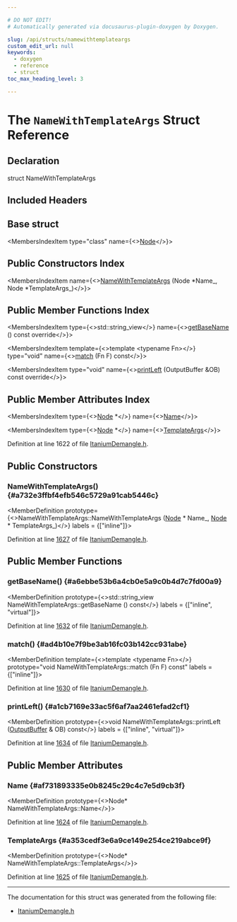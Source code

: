```yaml
---

# DO NOT EDIT!
# Automatically generated via docusaurus-plugin-doxygen by Doxygen.

slug: /api/structs/namewithtemplateargs
custom_edit_url: null
keywords:
  - doxygen
  - reference
  - struct
toc_max_heading_level: 3

---
```





# The `NameWithTemplateArgs` Struct Reference

<DoxygenPage pluginConfig={pluginConfig}>



## Declaration

<CodeBlock>struct NameWithTemplateArgs</CodeBlock>

## Included Headers

<IncludesList>
<IncludesListItem
  filePath="llvm/Demangle/ItaniumDemangle.h"
  permalink="/docs/api/files/include/include/llvm/include/llvm/demangle/itaniumdemangle-h"
  isLocal="true" />
</IncludesList>

## Base struct

<MembersIndex>

<MembersIndexItem
  type="class"
  name={<><a href="/docs/api/classes/node">Node</a></>}>
</MembersIndexItem>

</MembersIndex>

## Public Constructors Index

<MembersIndex>

<MembersIndexItem
  name={<><a href="#a732e3ffbf4efb546c5729a91cab5446c">NameWithTemplateArgs</a> (Node &#42;Name&#95;, Node &#42;TemplateArgs&#95;)</>}>
</MembersIndexItem>

</MembersIndex>

## Public Member Functions Index

<MembersIndex>

<MembersIndexItem
  type={<>std::string&#95;view</>}
  name={<><a href="#a6ebbe53b6a4cb0e5a9c0b4d7c7fd00a9">getBaseName</a> () const override</>}>
</MembersIndexItem>

<MembersIndexItem
  template={<>template &lt;typename Fn&gt;</>}
  type="void"
  name={<><a href="#ad4b10e7f9be3ab16fc03b142cc931abe">match</a> (Fn F) const</>}>
</MembersIndexItem>

<MembersIndexItem
  type="void"
  name={<><a href="#a1cb7169e33ac5f6af7aa2461efad2cf1">printLeft</a> (OutputBuffer &amp;OB) const override</>}>
</MembersIndexItem>

</MembersIndex>

## Public Member Attributes Index

<MembersIndex>

<MembersIndexItem
  type={<><a href="/docs/api/classes/node">Node</a> &#42;</>}
  name={<><a href="#af731893335e0b8245c29c4c7e5d9cb3f">Name</a></>}>
</MembersIndexItem>

<MembersIndexItem
  type={<><a href="/docs/api/classes/node">Node</a> &#42;</>}
  name={<><a href="#a353cedf3e6a9ce149e254ce219abce9f">TemplateArgs</a></>}>
</MembersIndexItem>

</MembersIndex>


Definition at line 1622 of file <a href="/docs/api/files/include/include/llvm/include/llvm/demangle/itaniumdemangle-h">ItaniumDemangle.h</a>.

<SectionDefinition>

## Public Constructors

### NameWithTemplateArgs() {#a732e3ffbf4efb546c5729a91cab5446c}

<MemberDefinition
  prototype={<>NameWithTemplateArgs::NameWithTemplateArgs (<a href="/docs/api/classes/node">Node</a> &#42; Name_, <a href="/docs/api/classes/node">Node</a> &#42; TemplateArgs_)</>}
  labels = {["inline"]}>

Definition at line <a href="/docs/api/files/include/include/llvm/include/llvm/demangle/itaniumdemangle-h/#l01627">1627</a> of file <a href="/docs/api/files/include/include/llvm/include/llvm/demangle/itaniumdemangle-h">ItaniumDemangle.h</a>.
</MemberDefinition>

</SectionDefinition>

<SectionDefinition>

## Public Member Functions

### getBaseName() {#a6ebbe53b6a4cb0e5a9c0b4d7c7fd00a9}

<MemberDefinition
  prototype={<>std::string&#95;view NameWithTemplateArgs::getBaseName () const</>}
  labels = {["inline", "virtual"]}>

Definition at line <a href="/docs/api/files/include/include/llvm/include/llvm/demangle/itaniumdemangle-h/#l01632">1632</a> of file <a href="/docs/api/files/include/include/llvm/include/llvm/demangle/itaniumdemangle-h">ItaniumDemangle.h</a>.
</MemberDefinition>

### match() {#ad4b10e7f9be3ab16fc03b142cc931abe}

<MemberDefinition
  template={<>template &lt;typename Fn&gt;</>}
  prototype="void NameWithTemplateArgs::match (Fn F) const"
  labels = {["inline"]}>

Definition at line <a href="/docs/api/files/include/include/llvm/include/llvm/demangle/itaniumdemangle-h/#l01630">1630</a> of file <a href="/docs/api/files/include/include/llvm/include/llvm/demangle/itaniumdemangle-h">ItaniumDemangle.h</a>.
</MemberDefinition>

### printLeft() {#a1cb7169e33ac5f6af7aa2461efad2cf1}

<MemberDefinition
  prototype={<>void NameWithTemplateArgs::printLeft (<a href="/docs/api/classes/outputbuffer">OutputBuffer</a> &amp; OB) const</>}
  labels = {["inline", "virtual"]}>

Definition at line <a href="/docs/api/files/include/include/llvm/include/llvm/demangle/itaniumdemangle-h/#l01634">1634</a> of file <a href="/docs/api/files/include/include/llvm/include/llvm/demangle/itaniumdemangle-h">ItaniumDemangle.h</a>.
</MemberDefinition>

</SectionDefinition>

<SectionDefinition>

## Public Member Attributes

### Name {#af731893335e0b8245c29c4c7e5d9cb3f}

<MemberDefinition
  prototype={<>Node&#42; NameWithTemplateArgs::Name</>}>

Definition at line <a href="/docs/api/files/include/include/llvm/include/llvm/demangle/itaniumdemangle-h/#l01624">1624</a> of file <a href="/docs/api/files/include/include/llvm/include/llvm/demangle/itaniumdemangle-h">ItaniumDemangle.h</a>.
</MemberDefinition>

### TemplateArgs {#a353cedf3e6a9ce149e254ce219abce9f}

<MemberDefinition
  prototype={<>Node&#42; NameWithTemplateArgs::TemplateArgs</>}>

Definition at line <a href="/docs/api/files/include/include/llvm/include/llvm/demangle/itaniumdemangle-h/#l01625">1625</a> of file <a href="/docs/api/files/include/include/llvm/include/llvm/demangle/itaniumdemangle-h">ItaniumDemangle.h</a>.
</MemberDefinition>

</SectionDefinition>

<hr/>

The documentation for this struct was generated from the following file:

<ul>
<li><a href="/docs/api/files/include/include/llvm/include/llvm/demangle/itaniumdemangle-h">ItaniumDemangle.h</a></li>
</ul>

</DoxygenPage>
